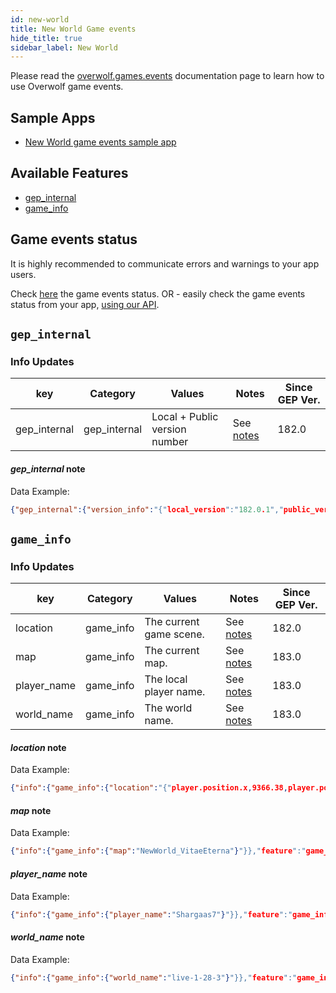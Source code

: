 ```yaml
---
id: new-world
title: New World Game events
hide_title: true
sidebar_label: New World
---
```


<GameInfo gameID={21816} showCompliance={true} showDocs={false}/>

Please read the [overwolf.games.events](.) documentation page to learn how to use Overwolf game events.

## Sample Apps

* [New World game events sample app](https://github.com/overwolf/events-sample-apps)

## Available Features

* [gep_internal](#gep_internal)
* [game_info](#game_info)


## Game events status

It is highly recommended to communicate errors and warnings to your app users. 

Check [here](/status/) the game events status. OR -  easily check the game events status from your app, [using our API](/topics/using-events/how-to-check-events-status-from-app).

## `gep_internal`

### Info Updates

key          | Category    | Values                    | Notes                 | Since GEP Ver. |
------------ | ------------| ------------------------- | --------------------- | ------------- | 
gep_internal | gep_internal| Local + Public version number|See [notes](#gep_internal-note)|   182.0       |

#### *gep_internal* note

Data Example:

```json
{"gep_internal":{"version_info":"{"local_version":"182.0.1","public_version":"182.0.1","is_updated":true}"}},"feature":"gep_internal"}
```

## `game_info`

### Info Updates

key          | Category    | Values                    | Notes                 | Since GEP Ver. |
------------ | ------------| ------------------------- | --------------------- | ------------- | 
location     | game_info   | The current game scene.   |  See [notes](#location-note) |   182.0       |
map          | game_info   | The current map.          |  See [notes](#map-note) |   183.0       |
player_name  | game_info   | The local player name.   |  See [notes](#player_name-note) |   183.0       |
world_name   | game_info   | The world name.   |  See [notes](#world_name-note) |   183.0       |


#### *location* note

Data Example:

```json
{"info":{"game_info":{"location":"{"player.position.x,9366.38,player.position.y,2762.52,player.position.z,89.21,player.rotation.x,0,player.rotation.y,0,player.rotation.z,223,player.compass,SW"}"}},"feature":"game_info"}
```

#### *map* note

Data Example:

```json
{"info":{"game_info":{"map":"NewWorld_VitaeEterna"}"}},"feature":"game_info"}
```

#### *player_name* note

Data Example:

```json
{"info":{"game_info":{"player_name":"Shargaas7"}"}},"feature":"game_info"}
```

#### *world_name* note

Data Example:

```json
{"info":{"game_info":{"world_name":"live-1-28-3"}"}},"feature":"game_info"}
```
